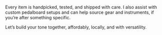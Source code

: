 Every item is handpicked, tested, and shipped with care. I also assist with custom pedalboard setups and can help source gear and instruments, if you’re after something specific. 

Let’s build your tone together, affordably, locally, and with versatility.



